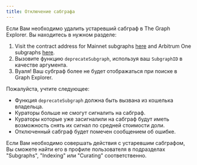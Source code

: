 ```yaml
---
title: Отключение сабграфа
---
```


Если Вам необходимо удалить устаревший сабграф в The Graph Explorer. Вы находитесь в нужном разделе:

1. Visit the contract address for Mainnet subgraphs [here](https://etherscan.io/address/0xadca0dd4729c8ba3acf3e99f3a9f471ef37b6825#writeProxyContract) and Arbitrum One subgraphs [here](https://arbiscan.io/address/0xec9A7fb6CbC2E41926127929c2dcE6e9c5D33Bec#writeProxyContract).
2. Вызовите функцию `deprecateSubgraph`, используя ваш `SubgraphID` в качестве аргумента.
3. Вуаля! Ваш субграф более не будет отображаться при поиске в Graph Explorer.

Пожалуйста, учтите следующее:

- Функция `deprecateSubgraph` должна быть вызвана из кошелька владельца.
- Кураторы больше не смогут сигналить на сабграф.
- Кураторы которые уже засигналили на сабграф будут иметь возможность снять их сигнал по средней стоимости доли.
- Отключенный сабграф будет помечен сообщением об ошибке.

Если Вам необходимо совершать действия с устаревшим сабграфом, Вы сможете найти его в профиле пользователя в подразделах "Subgraphs", "Indexing" или "Curating" соответственно.
